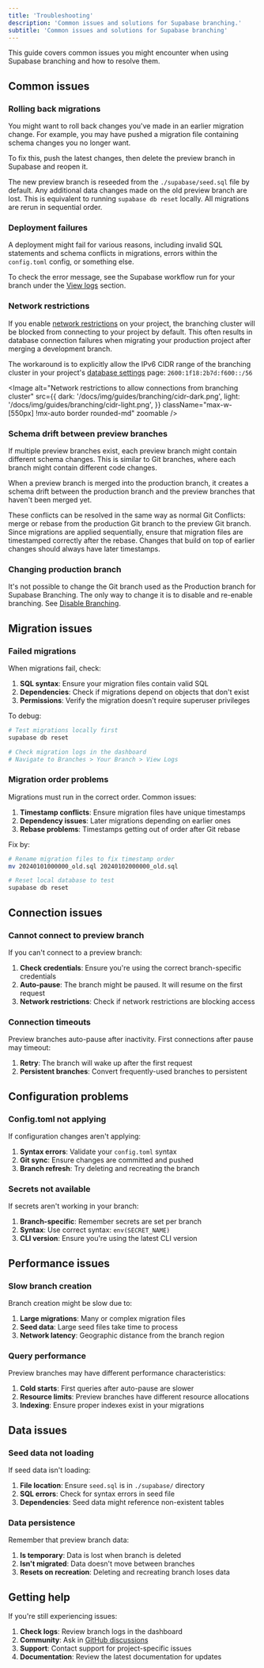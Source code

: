 ```yaml
---
title: 'Troubleshooting'
description: 'Common issues and solutions for Supabase branching.'
subtitle: 'Common issues and solutions for Supabase branching'
---
```


This guide covers common issues you might encounter when using Supabase branching and how to resolve them.

## Common issues

### Rolling back migrations

You might want to roll back changes you've made in an earlier migration change. For example, you may have pushed a migration file containing schema changes you no longer want.

To fix this, push the latest changes, then delete the preview branch in Supabase and reopen it.

The new preview branch is reseeded from the `./supabase/seed.sql` file by default. Any additional data changes made on the old preview branch are lost. This is equivalent to running `supabase db reset` locally. All migrations are rerun in sequential order.

### Deployment failures

A deployment might fail for various reasons, including invalid SQL statements and schema conflicts in migrations, errors within the `config.toml` config, or something else.

To check the error message, see the Supabase workflow run for your branch under the [View logs](/dashboard/project/_/branches) section.

### Network restrictions

If you enable [network restrictions](/docs/guides/platform/network-restrictions) on your project, the branching cluster will be blocked from connecting to your project by default. This often results in database connection failures when migrating your production project after merging a development branch.

The workaround is to explicitly allow the IPv6 CIDR range of the branching cluster in your project's [database settings](https://supabase.com/dashboard/project/_/settings/database) page: `2600:1f18:2b7d:f600::/56`

<Image
  alt="Network restrictions to allow connections from branching cluster"
  src={{
    dark: '/docs/img/guides/branching/cidr-dark.png',
    light: '/docs/img/guides/branching/cidr-light.png',
  }}
  className="max-w-[550px] !mx-auto border rounded-md"
  zoomable
/>

### Schema drift between preview branches

If multiple preview branches exist, each preview branch might contain different schema changes. This is similar to Git branches, where each branch might contain different code changes.

When a preview branch is merged into the production branch, it creates a schema drift between the production branch and the preview branches that haven't been merged yet.

These conflicts can be resolved in the same way as normal Git Conflicts: merge or rebase from the production Git branch to the preview Git branch. Since migrations are applied sequentially, ensure that migration files are timestamped correctly after the rebase. Changes that build on top of earlier changes should always have later timestamps.

### Changing production branch

It's not possible to change the Git branch used as the Production branch for Supabase Branching. The only way to change it is to disable and re-enable branching. See [Disable Branching](#disable-branching).

## Migration issues

### Failed migrations

When migrations fail, check:

1. **SQL syntax**: Ensure your migration files contain valid SQL
2. **Dependencies**: Check if migrations depend on objects that don't exist
3. **Permissions**: Verify the migration doesn't require superuser privileges

To debug:

```bash
# Test migrations locally first
supabase db reset

# Check migration logs in the dashboard
# Navigate to Branches > Your Branch > View Logs
```

### Migration order problems

Migrations must run in the correct order. Common issues:

1. **Timestamp conflicts**: Ensure migration files have unique timestamps
2. **Dependency issues**: Later migrations depending on earlier ones
3. **Rebase problems**: Timestamps getting out of order after Git rebase

Fix by:

```bash
# Rename migration files to fix timestamp order
mv 20240101000000_old.sql 20240102000000_old.sql

# Reset local database to test
supabase db reset
```

## Connection issues

### Cannot connect to preview branch

If you can't connect to a preview branch:

1. **Check credentials**: Ensure you're using the correct branch-specific credentials
2. **Auto-pause**: The branch might be paused. It will resume on the first request
3. **Network restrictions**: Check if network restrictions are blocking access

### Connection timeouts

Preview branches auto-pause after inactivity. First connections after pause may timeout:

1. **Retry**: The branch will wake up after the first request
2. **Persistent branches**: Convert frequently-used branches to persistent

## Configuration problems

### Config.toml not applying

If configuration changes aren't applying:

1. **Syntax errors**: Validate your `config.toml` syntax
2. **Git sync**: Ensure changes are committed and pushed
3. **Branch refresh**: Try deleting and recreating the branch

### Secrets not available

If secrets aren't working in your branch:

1. **Branch-specific**: Remember secrets are set per branch
2. **Syntax**: Use correct syntax: `env(SECRET_NAME)`
3. **CLI version**: Ensure you're using the latest CLI version

## Performance issues

### Slow branch creation

Branch creation might be slow due to:

1. **Large migrations**: Many or complex migration files
2. **Seed data**: Large seed files take time to process
3. **Network latency**: Geographic distance from the branch region

### Query performance

Preview branches may have different performance characteristics:

1. **Cold starts**: First queries after auto-pause are slower
2. **Resource limits**: Preview branches have different resource allocations
3. **Indexing**: Ensure proper indexes exist in your migrations

## Data issues

### Seed data not loading

If seed data isn't loading:

1. **File location**: Ensure `seed.sql` is in `./supabase/` directory
2. **SQL errors**: Check for syntax errors in seed file
3. **Dependencies**: Seed data might reference non-existent tables

### Data persistence

Remember that preview branch data:

1. **Is temporary**: Data is lost when branch is deleted
2. **Isn't migrated**: Data doesn't move between branches
3. **Resets on recreation**: Deleting and recreating branch loses data

## Getting help

If you're still experiencing issues:

1. **Check logs**: Review branch logs in the dashboard
2. **Community**: Ask in [GitHub discussions](https://github.com/orgs/supabase/discussions/18937)
3. **Support**: Contact support for project-specific issues
4. **Documentation**: Review the latest documentation for updates
